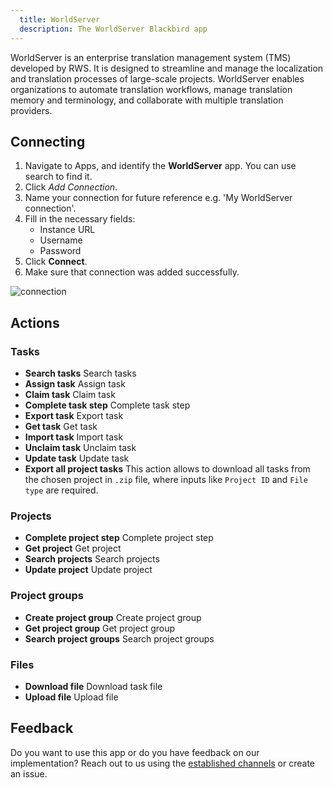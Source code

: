 ```yaml
---
  title: WorldServer
  description: The WorldServer Blackbird app
---
```


<LinkCard title="View on Github" target="_blank" href="https://github.com/bb-io/WorldServer" icon="github" />

WorldServer is an enterprise translation management system (TMS) developed by RWS. It is designed to streamline and manage the localization and translation processes of large-scale projects. WorldServer enables organizations to automate translation workflows, manage translation memory and terminology, and collaborate with multiple translation providers.

## Connecting

1. Navigate to Apps, and identify the **WorldServer** app. You can use search to find it.
2. Click _Add Connection_.
3. Name your connection for future reference e.g. 'My WorldServer connection'.
4. Fill in the necessary fields: 
	- Instance URL
	- Username
	- Password
5. Click **Connect**.
6. Make sure that connection was added successfully.

![connection](https://raw.githubusercontent.com/bb-io/WorldServer/develop/./image/README/connecting.png)

## Actions

### Tasks

- **Search tasks** Search tasks
- **Assign task** Assign task
- **Claim task** Claim task
- **Complete task step** Complete task step
- **Export task** Export task
- **Get task** Get task
- **Import task** Import task
- **Unclaim task** Unclaim task
- **Update task** Update task
- **Export all project tasks** This action allows to download all tasks from the chosen project in `.zip` file, where inputs like `Project ID` and `File type` are required.

### Projects

- **Complete project step** Complete project step
- **Get project** Get project
- **Search projects** Search projects
- **Update project** Update project

### Project groups

- **Create project group** Create project group
- **Get project group** Get project group
- **Search project groups** Search project groups

### Files

- **Download file** Download task file
- **Upload file** Upload file

## Feedback

Do you want to use this app or do you have feedback on our implementation? Reach out to us using the [established channels](https://www.blackbird.io/) or create an issue.

